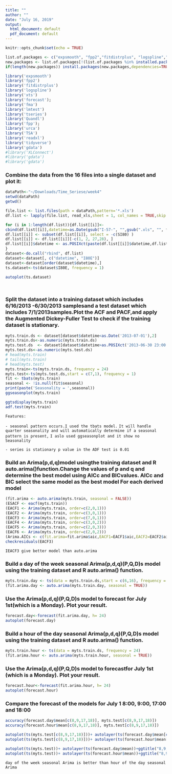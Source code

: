 ```yaml
---
title: ""
author: ""
date: "July 16, 2019"
output:
  html_document: default
  pdf_document: default
---
```


```r
knitr::opts_chunk$set(echo = TRUE)
```
 
 


```r
list.of.packages <- c("expsmooth", "fpp2","fitdistrplus", "logspline","readxl", "xts","forecast", "fma","lmtest", "tseries","Quandl", "fpp","urca", "TSA","tidyverse","gdata","XLConnect")
new.packages <- list.of.packages[!(list.of.packages %in% installed.packages()[,"Package"])]
if(length(new.packages)) install.packages(new.packages,dependencies=TRUE)

library('expsmooth')
library('fpp2')
library('fitdistrplus')
library('logspline')
library('xts')
library('forecast');
library('fma')
library('lmtest')
library('tseries')
library('Quandl')
library('fpp');
library('urca')
library('TSA')
library('readxl')
library('tidyverse')
library('gdata')
#library('XLConnect')
#library('gdata')
#library('gdata')
```

### Combine the data from the 16 files into a single dataset and plot it:

```r
dataPath<-"~/Downloads/Time_Seriese/week4"
setwd(dataPath)
getwd()

file.list <- list.files(path = dataPath,pattern='*.xls')
df.list <- lapply(file.list, read_xls,sheet = 1, col_names = TRUE,skip = 1, range = cell_cols(c("C", "E")))

for (i in 1:length(df.list)){df.list[[i]]<-
cbind(df.list[[i]],datetime=as.Date(gsub("I-57-", "",gsub(".xls", "", file.list[i])),format="%Y-%B-%d"))
df.list[[i]] <- subset(df.list[[i]], select = -c(SI80) )
df.list[[i]] <- df.list[[i]][-c(1, 2, 27,28), ]
df.list[[i]]$datetime <- as.POSIXct(paste(df.list[[i]]$datetime,df.list[[i]]$Time),format="%Y-%m-%d %H:%M")
}
dataset<-do.call("rbind", df.list)
dataset<-dataset[, c("datetime", "I80E")]
dataset<-dataset[order(dataset$datetime),]
ts.dataset<-ts(dataset$I80E, frequency = 1)

autoplot(ts.dataset)

 
```
### Split the dataset into a  training dataset which includes 6/16/2013 -6/30/2013 samplesand a test dataset which includes 7/1/2013samples.Plot the ACF and PACF,and apply the Augmented Dickey-Fuller Test to check if the training dataset is stationary.
```r

myts.train.ds <- dataset[dataset$datetime<as.Date('2013-07-01'),2]
myts.train.ds<-as.numeric(myts.train.ds)
myts.test.ds  <- dataset[dataset$datetime>as.POSIXct('2013-06-30 23:00:00'),2]
myts.test.ds<-as.numeric(myts.test.ds)
# head(myts.train)
# tail(myts.train)
# head(myts.test)
myts.train<-ts(myts.train.ds, frequency = 24)
myts.test<-ts(myts.test.ds,start = c(7,1), frequency = 1)
fit <- tbats(myts.train)
seasonal <- !is.null(fit$seasonal)
print(paste('Seasonality = ',seasonal))
ggseasonplot(myts.train)

ggtsdisplay(myts.train)
adf.test(myts.train)


```

`Features:`

  `- seasonal pattern occurs.I used the tbats model.` 
  `   It will handle quarter seasonality and will automatically determine if a seasonal pattern is present, `
  `   I aslo used ggseasonplot and it show no Seasonality`
  
  `- series is stationary p value in the ADF test is 0.01`
  
  
### Build an Arima(p,d,q)model usingthe training dataset and R auto.arima()function.Change the values of p and q and determine the best model using AICc and BICvalues. AICc and BIC select the same model as the best model For each derived model
```r
(fit.arima <- auto.arima(myts.train, seasonal = FALSE))
(ESACF <- eacf(myts.train))
(EACF1 <- Arima(myts.train, order=c(2,0,1)))
(EACF2 <- Arima(myts.train, order=c(3,0,1)))
(EACF3 <- Arima(myts.train, order=c(7,0,1)))
(EACF4 <- Arima(myts.train, order=c(3,0,2)))
(EACF5 <- Arima(myts.train, order=c(2,0,3)))
(EACF6 <- Arima(myts.train, order=c(2,0,2)))
(Arima.AICs <- c(fit.arima=fit.arima$aic,EACF1=EACF1$aic,EACF2=EACF2$aic,EACF3=EACF3$aic,EACF4=EACF4$aic,EACF5=EACF5$aic,EACF6=EACF6$aic))
checkresiduals(EACF3)
```
`IEACF3 give better model than auto.arima`



### Build a day of the week seasonal Arima(p,d,q)(P,Q,D)s model using the training dataset and R auto.arima() function.


```r
myts.train.day <- ts(data = myts.train.ds,start = c(6,16), frequency = 168)
(fit.arima.day <- auto.arima(myts.train.day, seasonal = TRUE))
```


### Use the Arima(p,d,q)(P,Q,D)s model to forecast for July 1st(which is a Monday). Plot your result.
```r
forecast.day<-forecast(fit.arima.day, h= 24)
autoplot(forecast.day)

```

### Build a hour of the day seasonal Arima(p,d,q)(P,Q,D)s model using the training dataset and R auto.arima() function.

```r
myts.train.hour <- ts(data = myts.train.ds, frequency = 24)
(fit.arima.hour <- auto.arima(myts.train.hour, seasonal = TRUE))

```

### Use the Arima(p,d,q)(P,Q,D)s model to forecastfor July 1st (which is a Monday). Plot your result.

```r
forecast.hour<-forecast(fit.arima.hour, h= 24)
autoplot(forecast.hour)

```

### Compare the forecast of the models for July 1 8:00, 9:00, 17:00 and 18:00


```r

accuracy(forecast.day$mean[c(8,9,17,18)], myts.test[c(8,9,17,18)])
accuracy(forecast.hour$mean[c(8,9,17,18)], myts.test[c(8,9,17,18)])

autoplot(ts(myts.test[c(8,9,17,18)]))+ autolayer(ts(forecast.day$mean[c(8,9,17,18)]))+ggtitle("8,9,17,18 by day") 
autoplot(ts(myts.test[c(8,9,17,18)]))+ autolayer(ts(forecast.hour$mean[c(8,9,17,18)]))+ggtitle("8,9,17,18 by hour") 

autoplot(ts(myts.test))+ autolayer(ts(forecast.day$mean))+ggtitle("8,9,17,18 by day") 
autoplot(ts(myts.test))+ autolayer(ts(forecast.hour$mean))+ggtitle("8,9,17,18 by hour") 


```
`day of the week seasonal Arima is better than hour of the day seasonal Arima`
